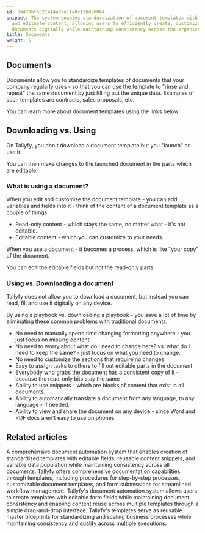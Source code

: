 ```yaml
---
id: 8d470bf6821414a03e1fe8c13bd260b4
snippet: The system enables standardization of document templates with both fixed
  and editable content, allowing users to efficiently create, customize and share
  documents digitally while maintaining consistency across the organization.
title: Documents
weight: 5
---
```


## Documents

Documents allow you to standardize templates of documents that your company regularly uses - so that you can use the template to "rinse and repeat" the same document by just filling out the unique data. Examples of such templates are contracts, sales proposals, etc.

You can learn more about document templates using the links below:



<PageTree />


## Downloading vs. Using

On Tallyfy, you don't download a document template but you "launch" or use it.

You can then make changes to the launched document in the parts which are editable.

### What is using a document?

When you edit and customize the document template - you can add variables and fields into it - think of the content of a document template as a couple of things:

- Read-only content - which stays the same, no matter what - it's not editable.
- Editable content - which you can customize to your needs.

When you use a document - it becomes a process, which is like "your copy" of the document.

You can edit the editable fields but not the read-only parts.

### Using vs. Downloading a document

Tallyfy does not allow you to download a document, but instead you can read, fill and use it digitally on any device.

By using a playbook vs. downloading a playbook - you save a lot of time by eliminating these common problems with traditional documents:

- No need to manually spend time changing formatting anywhere - you just focus on missing content
- No need to worry about what do I need to change here? vs. what do I need to keep the same? - just focus on what you need to change.
- No need to customize the sections that require no changes
- Easy to assign tasks to others to fill out editable parts in the document
- Everybody who grabs the document has a consistent copy of it - because the read-only bits stay the same
- Ability to use snippets - which are blocks of content that exist in all documents.
- Ability to automatically translate a document from any language, to any language - if needed.
- Ability to view and share the document on any device - since Word and PDF docs aren't easy to use on phones.


## Related articles
<CardGrid>
<LinkTitleCard header="<b>Features > Fill in the blanks</b>" href="/products/pro/tutorials/features/fill-in-the-blanks/" > A comprehensive document automation system that enables creation of standardized templates with editable fields, reusable content snippets, and variable data population while maintaining consistency across all documents. </LinkTitleCard>
<LinkTitleCard header="<b>Pro > Essentials</b>" href="/products/pro/documenting/" > Tallyfy offers comprehensive documentation capabilities through templates, including procedures for step-by-step processes, customizable document templates, and form submissions for streamlined workflow management. </LinkTitleCard>
<LinkTitleCard header="<b>Documents > Add fields to document templates</b>" href="/products/pro/documenting/documents/how-can-i-add-editable-fields-to-my-tallyfy-documents/" > Tallyfy's document automation system allows users to create templates with editable form fields while maintaining document consistency and enabling content reuse across multiple templates through a simple drag-and-drop interface. </LinkTitleCard>
<LinkTitleCard header="<b>Documenting > Templates</b>" href="/products/pro/documenting/templates/" > Tallyfy's templates serve as reusable master blueprints for standardizing and scaling business processes while maintaining consistency and quality across multiple executions. </LinkTitleCard>
</CardGrid>